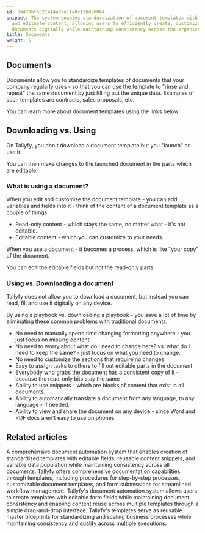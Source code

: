 ```yaml
---
id: 8d470bf6821414a03e1fe8c13bd260b4
snippet: The system enables standardization of document templates with both fixed
  and editable content, allowing users to efficiently create, customize and share
  documents digitally while maintaining consistency across the organization.
title: Documents
weight: 5
---
```


## Documents

Documents allow you to standardize templates of documents that your company regularly uses - so that you can use the template to "rinse and repeat" the same document by just filling out the unique data. Examples of such templates are contracts, sales proposals, etc.

You can learn more about document templates using the links below:



<PageTree />


## Downloading vs. Using

On Tallyfy, you don't download a document template but you "launch" or use it.

You can then make changes to the launched document in the parts which are editable.

### What is using a document?

When you edit and customize the document template - you can add variables and fields into it - think of the content of a document template as a couple of things:

- Read-only content - which stays the same, no matter what - it's not editable.
- Editable content - which you can customize to your needs.

When you use a document - it becomes a process, which is like "your copy" of the document.

You can edit the editable fields but not the read-only parts.

### Using vs. Downloading a document

Tallyfy does not allow you to download a document, but instead you can read, fill and use it digitally on any device.

By using a playbook vs. downloading a playbook - you save a lot of time by eliminating these common problems with traditional documents:

- No need to manually spend time changing formatting anywhere - you just focus on missing content
- No need to worry about what do I need to change here? vs. what do I need to keep the same? - just focus on what you need to change.
- No need to customize the sections that require no changes
- Easy to assign tasks to others to fill out editable parts in the document
- Everybody who grabs the document has a consistent copy of it - because the read-only bits stay the same
- Ability to use snippets - which are blocks of content that exist in all documents.
- Ability to automatically translate a document from any language, to any language - if needed.
- Ability to view and share the document on any device - since Word and PDF docs aren't easy to use on phones.


## Related articles
<CardGrid>
<LinkTitleCard header="<b>Features > Fill in the blanks</b>" href="/products/pro/tutorials/features/fill-in-the-blanks/" > A comprehensive document automation system that enables creation of standardized templates with editable fields, reusable content snippets, and variable data population while maintaining consistency across all documents. </LinkTitleCard>
<LinkTitleCard header="<b>Pro > Essentials</b>" href="/products/pro/documenting/" > Tallyfy offers comprehensive documentation capabilities through templates, including procedures for step-by-step processes, customizable document templates, and form submissions for streamlined workflow management. </LinkTitleCard>
<LinkTitleCard header="<b>Documents > Add fields to document templates</b>" href="/products/pro/documenting/documents/how-can-i-add-editable-fields-to-my-tallyfy-documents/" > Tallyfy's document automation system allows users to create templates with editable form fields while maintaining document consistency and enabling content reuse across multiple templates through a simple drag-and-drop interface. </LinkTitleCard>
<LinkTitleCard header="<b>Documenting > Templates</b>" href="/products/pro/documenting/templates/" > Tallyfy's templates serve as reusable master blueprints for standardizing and scaling business processes while maintaining consistency and quality across multiple executions. </LinkTitleCard>
</CardGrid>